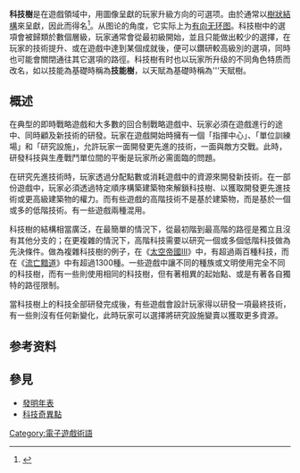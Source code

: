 {{onesource|time=2018-03-10T20:38:10+00:00}}
{{Annotated image | float=right | width=250 | height=171 | image-width=1200 | image=Freeciv-2.1.8 technology tree.png
| caption=回合制策略遊戲[[Freeciv|Freeciv]]的科技樹的一部份，需注意科技與科技間複雜的連結關係。
|annotations=
}}
'''科技樹'''是在遊戲領域中，用圖像呈獻的玩家升級方向的可選项。由於通常以[[树_(图论)|樹狀結構]]來呈獻，因此而得名<ref name="fundamentals">{{cite book|last=Rollings|first=Andrew|authorlink=|author2=Ernest Adams |title=Fundamentals of Game Design|publisher=Prentice Hall|date=2006|location=|url=http://wps.prenhall.com/bp_gamedev_1/54/14053/3597646.cw/index.html}}
</ref>。从图论的角度，它实际上为[[有向无环图|有向无环图]]。科技樹中的選項會被歸類於數個層級，玩家通常會從最初級開始，並且只能做出較少的選擇，在玩家的技術提升、或在遊戲中達到某個成就後，便可以鑽研較高級別的選項，同時也可能會關閉通往其它選項的路徑。科技樹有时也以玩家所升级的不同角色特质而改名，如以技能為基礎時稱為'''技能樹'''，以天賦為基礎時稱為'''天賦樹。

==概述==
<!-- 注释出：[[File:Path_of_Exile_Gameplay_Screenshot.jpeg|thumb]]》的天賦樹，以龐大且複雜而著名。]] -->
在典型的即時戰略遊戲和大多數的回合制戰略遊戲中、玩家必須在遊戲進行的途中、同時顧及新技術的研發。玩家在遊戲開始時擁有一個「指揮中心」、「單位訓練場」和「研究設施」，允許玩家一面開發更先進的技術，一面與敵方交戰。此時，研發科技與生產戰鬥單位間的平衡是玩家所必需面臨的問題。

在研究先進技術時，玩家透過分配點數或消耗遊戲中的資源來開發新技術。在一部份遊戲中，玩家必須透過特定順序構築建築物來解鎖科技樹、以獲取開發更先進技術或更高級建築物的權力。而有些遊戲的高階技術不是基於建築物，而是基於一個或多的低階技術。有一些遊戲兩種混用。

科技樹的結構相當廣泛，在最簡單的情況下，從最初階到最高階的路徑是獨立且沒有其他分支的；在更複雜的情況下，高階科技需要以研究一個或多個低階科技做為先決條件。做為複雜科技樹的例子，在《[[太空帝國系列|太空帝國III]]》中，有超過兩百種科技，而在《[[流亡黯道|流亡黯道]]》中有超過1300種。一些遊戲中讓不同的種族或文明使用完全不同的科技樹，而有一些則使用相同的科技樹，但有著相異的起始點、或是有著各自獨特的路徑限制。

當科技樹上的科技全部研發完成後，有些遊戲會設計玩家得以研發一項最終技術，有一些則沒有任何新變化，此時玩家可以選擇將研究設施變賣以獲取更多資源。

==参考资料==
{{reflist}}

== 參見 ==
* [[發明年表|發明年表]]
* [[科技奇異點|科技奇異點]]

[[Category:電子遊戲術語|Category:電子遊戲術語]]
